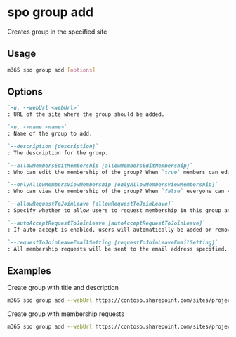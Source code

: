 
# spo group add

Creates group in the specified site

## Usage

```sh
m365 spo group add [options]
```

## Options

```md defintion-list
`-u, --webUrl <webUrl>`
: URL of the site where the group should be added.

`-n, --name <name>`
: Name of the group to add.

`--description [description]`
: The description for the group.

`--allowMembersEditMembership [allowMembersEditMembership]`
: Who can edit the membership of the group? When `true` members can edit membership, otherwise only owners can do this. Default `false`.

`--onlyAllowMembersViewMembership [onlyAllowMembersViewMembership]`
: Who can view the membership of the group? When `false` everyone can view the group membership, otherwise only group members can. Default `true`.

`--allowRequestToJoinLeave [allowRequestToJoinLeave]`
: Specify whether to allow users to request membership in this group and allow users to request to leave the group. Default `false`.

`--autoAcceptRequestToJoinLeave [autoAcceptRequestToJoinLeave]`
: If auto-accept is enabled, users will automatically be added or removed when they make a request. Default `false`.

`--requestToJoinLeaveEmailSetting [requestToJoinLeaveEmailSetting]`
: All membership requests will be sent to the email address specified.
```

<Global />

## Examples

Create group with title and description

```sh
m365 spo group add --webUrl https://contoso.sharepoint.com/sites/project-x --name "Project leaders" --description "This group contains all project leaders"
```

Create group with membership requests

```sh
m365 spo group add --webUrl https://contoso.sharepoint.com/sites/project-x --name "Project leaders" --allowRequestToJoinLeave true --requestToJoinLeaveEmailSetting john.doe@contoso.com
```
